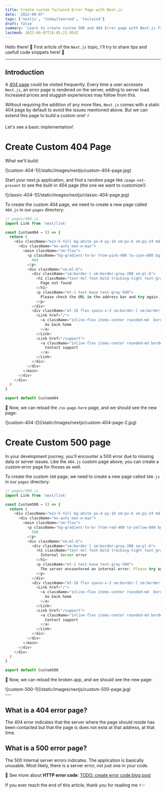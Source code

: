 ```yaml
---
title: Create custom Tailwind Error Page with Next.js
date: '2022-09-07'
tags: ['nextjs', 'todayilearned', 'tailwind']
draft: false
summary: 'Learn to create custom 500 and 404 Error page with Next.js framework and Tailwind'
lastmod: 2022-09-07T18:05:23.954Z
---
```


Hello there! 👋
First article of the `Next.js` topic, I'll try to share tips and usefull code snippets here! 🧪

---

## Introduction

A [404 page](#what-is-a-404-error-page) could be visited frequently. Every time a user accesses `Next.js`, an error page is rendered on the server, adding to server load. Increased prices and sluggish experiences may follow from this.

Without requiring the addition of any more files, `Next.js` comes with a static 404 page by default to avoid the issues mentioned above. But we can extend this page to build a custom one! ⚡

Let's see a basic implementation!

# Create Custom 404 Page

What we'll build:

<div className="flex flex-wrap -mx-2 overflow-hidden xl:-mx-2">
  <div className="my-1 px-2 w-full overflow-hidden xl:my-1 xl:px-2 xl:w-1/2">
    ![custom-404-1](/static/images/nextjs/custom-404-page.jpg)
  </div>
</div>

Start your next.js application, and find a random page like `/page-not-present` to see the built-in 404 page (the one we want to customize!):

<div className="flex flex-wrap -mx-2 overflow-hidden xl:-mx-2">
  <div className="my-1 px-2 w-full overflow-hidden xl:my-1 xl:px-2 xl:w-1/2">
    ![classic-404-1](/static/images/nextjs/classic-404-page.jpg)
  </div>
</div>

To create the custom 404 page, we need to create a new page called `404.js` in our `pages` directory:

```js
// pages/404.js
import Link from 'next/link'

const Custom404 = () => {
  return (
    <div className="min-h-full bg-white px-4 py-16 sm:px-6 sm:py-24 md:grid md:place-items-center lg:px-8">
      <div className="mx-auto max-w-max">
        <main className="sm:flex">
          <p className="bg-gradient-to-br from-pink-400 to-cyan-600 bg-clip-text text-4xl font-bold tracking-tight text-transparent sm:text-5xl">
            404
          </p>
          <div className="sm:ml-6">
            <div className="sm:border-l sm:border-gray-200 sm:pl-6">
              <h1 className="text-4xl font-bold tracking-tight text-gray-900 sm:text-5xl">
                Page not found
              </h1>
              <p className="mt-1 text-base text-gray-500">
                Please check the URL in the address bar and try again.
              </p>
            </div>
            <div className="mt-10 flex space-x-3 sm:border-l sm:border-transparent sm:pl-6">
              <Link href="/">
                <a className="inline-flex items-center rounded-md  border-transparent  bg-gradient-to-br from-pink-400 to-cyan-600 px-4 py-2 text-sm font-medium text-white shadow-sm hover:bg-gradient-to-br hover:from-pink-600 hover:to-cyan-800 focus:outline-none focus:ring-2 focus:ring-pink-500 focus:ring-offset-2">
                  Go back home
                </a>
              </Link>
              <Link href="/support">
                <a className="inline-flex items-center rounded-md border border-transparent bg-pink-100 px-4 py-2 text-sm font-medium text-black hover:bg-pink-200 focus:outline-none focus:ring-2 focus:ring-pink-500 focus:ring-offset-2">
                  Contact support
                </a>
              </Link>
            </div>
          </div>
        </main>
      </div>
    </div>
  )
}

export default Custom404
```

🎉 Now, we can reload the `/no-page-here` page, and we should see the new page:

<div className="flex flex-wrap -mx-2 overflow-hidden xl:-mx-2">
  <div className="my-1 px-2 w-full overflow-hidden xl:my-1 xl:px-2 xl:w-1/2">
    ![custom-404-2](/static/images/nextjs/custom-404-page-2.jpg)
  </div>
</div>

# Create Custom 500 page

In your development journey, you'll encounter a 500 error due to missing data or server issues.
Like the `404.js` custom page above, you can create a custom error page for thoses as well.

To create the custom `500` page, we need to create a new page called `500.js` in our `pages` directory:

```js
// pages/500.js
import Link from 'next/link'

const Custom500 = () => {
  return (
    <div className="min-h-full bg-white px-4 py-16 sm:px-6 sm:py-24 md:grid md:place-items-center lg:px-8">
      <div className="mx-auto max-w-max">
        <main className="sm:flex">
          <p className="bg-gradient-to-br from-red-400 to-yellow-600 bg-clip-text text-4xl font-bold tracking-tight text-transparent sm:text-5xl">
            500
          </p>
          <div className="sm:ml-6">
            <div className="sm:border-l sm:border-gray-200 sm:pl-6">
              <h1 className="text-4xl font-bold tracking-tight text-gray-900 sm:text-5xl">
                Internal Server error
              </h1>
              <p className="mt-1 text-base text-gray-500">
                The server encountered an internal error. Please try again later.
              </p>
            </div>
            <div className="mt-10 flex space-x-3 sm:border-l sm:border-transparent sm:pl-6">
              <Link href="/">
                <a className="inline-flex items-center rounded-md  border-transparent  bg-gradient-to-br from-red-400 to-yellow-600 px-4 py-2 text-sm font-medium text-white shadow-sm hover:bg-gradient-to-br hover:from-red-600 hover:to-yellow-800 focus:outline-none focus:ring-2 focus:ring-orange-500 focus:ring-offset-2">
                  Go back home
                </a>
              </Link>
              <Link href="/support">
                <a className="inline-flex items-center rounded-md border border-transparent bg-pink-100 px-4 py-2 text-sm font-medium text-black hover:bg-pink-200 focus:outline-none focus:ring-2 focus:ring-pink-500 focus:ring-offset-2">
                  Contact support
                </a>
              </Link>
            </div>
          </div>
        </main>
      </div>
    </div>
  )
}

export default Custom500
```

🎉 Now, we can reload the broken app, and we should see the new page:

<div className="flex flex-wrap -mx-2 overflow-hidden xl:-mx-2">
  <div className="my-1 px-2 w-full overflow-hidden xl:my-1 xl:px-2 xl:w-1/2">
    ![custom-500-1](/static/images/nextjs/custom-500-page.jpg)
  </div>
</div>
---

## What is a 404 error page?

The 404 error indicates that the server where the page should reside has been contacted but that the page is does not exist at that address, at that time.

## What is a 500 error page?

The 500 Internal server errors indicates. The application is basically unusable. Most likely, there is a server error, not just one in your code.

🔗 See more about **HTTP error code**: [TODO: create error code blog post](url_here)

If you ever reach the end of this article, thank you for reading me ⚡✨
